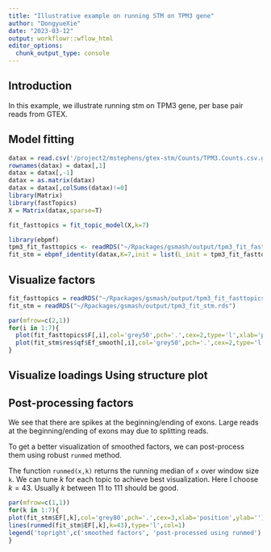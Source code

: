 ```yaml
---
title: "Illustrative example on running STM on TPM3 gene"
author: "DongyueXie"
date: "2023-03-12"
output: workflowr::wflow_html
editor_options:
  chunk_output_type: console
---
```


## Introduction

In this example, we illustrate running stm on TPM3 gene, per base pair reads from GTEX.

## Model fitting

```r
datax = read.csv('/project2/mstephens/gtex-stm/Counts/TPM3.Counts.csv.gz')
rownames(datax) = datax[,1]
datax = datax[,-1]
datax = as.matrix(datax)
datax = datax[,colSums(datax)!=0]
library(Matrix)
library(fastTopics)
X = Matrix(datax,sparse=T)

fit_fasttopics = fit_topic_model(X,k=7)

library(ebpmf)
tpm3_fit_fasttopics <- readRDS("~/Rpackages/gsmash/output/tpm3_fit_fasttopics.rds")
fit_stm = ebpmf_identity(datax,K=7,init = list(L_init = tpm3_fit_fasttopics$L,F_init = tpm3_fit_fasttopics$F))
```

## Visualize factors

```r
fit_fasttopics = readRDS("~/Rpackages/gsmash/output/tpm3_fit_fasttopics.rds")
fit_stm = readRDS("~/Rpackages/gsmash/output/tpm3_fit_stm.rds")
```

```r
par(mfrow=c(2,1))
for(i in 1:7){
  plot(fit_fasttopics$F[,i],col='grey50',pch='.',cex=2,type='l',xlab='position',ylab='',main=paste('topic model, factor', i))
  plot(fit_stm$res$qf$Ef_smooth[,i],col='grey50',pch='.',cex=2,type='l',xlab='position',ylab='',main=paste('smoothed topic model, factor', i))
}
```

## Visualize loadings Using structure plot

## Post-processing factors

We see that there are spikes at the beginning/ending of exons. Large reads at the beginning/ending of exons may due to splitting reads.

To get a better visualization of smoothed factors, we can post-process them using robust `runmed` method.

The function `runmed(x,k)` returns the running median of `x` over window size `k`. We can tune $k$ for each topic to achieve best visualization. Here I choose $k=43$. Usually $k$ between 11 to 111 should be good.

```r
par(mfrow=c(1,1))
for(k in 1:7){
plot(fit_stm$EF[,k],col='grey80',pch='.',cex=3,xlab='position',ylab='')
lines(runmed(fit_stm$EF[,k],k=43),type='l',col=1)
legend('topright',c('smoothed factors', 'post-processed using runmed'),pch=c(20,NA),lty=c(NA,1),col=c('grey80',1))
}


```

